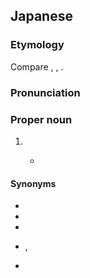 ==Japanese==
{{DEFAULTSORT:それん}}
{{ja-kanjitab|れん|yomi=o|sort=それん|alt=蘇聯:dated,ソ聯:dated}}

===Etymology===
Compare {{cog|zh|-}} {{zh-l|蘇聯}}, {{cog|ko|-}} {{ko-l|^소련|蘇聯}}, {{cog|vi|-}} {{vi-l|Liên Xô}}.

===Pronunciation===
{{ja-pron|acc=1|ソれん}}

===Proper noun===
{{ja-pos|proper|ソれん}}

# {{clip of|ja|ソビエト連邦|'''ソ'''ビエト'''連'''邦|[[Soviet Union]]|tr=Sobieto Renpō}}
#* {{quote-book|ja|||authorlink=Motohiro Katou|first=Motohiro|last=Katou|{{ruby|{{w2|ja|Q.E.D. 証明終了|[Ｑ.](キュー)[Ｅ.](イー)[Ｄ.](ディー) [証](しょう)[明](めい)[終](しゅう)[了](りょう)}}}}||90|trans-title={{w|Q.E.D. (manga)|Q.E.D. Quod Erat Demonstrandum}}|location=Tokyo|publisher=Kodansha|date=Sep 16 1999|isbn=4-06-333696-4|volume=4|genre=fiction|chapter={{ruby|{{lang|ja|ヤコブの[階](たい)[段](だん)}}}}|trans-chapter=Jacob’s Ladder}}
#*: {{ja-usex|'''ソ連'''が崩%壊して[[東%西%冷%戦]]は終わったんだ。|'''^ソれん''' が ほう%かい して ^とう%ざい% ^れい%せん は おわったんだ。|It’s ’cos the '''Soviet Union''' collapsed and the Cold War ended.}}

====Synonyms====
* {{ja-r|^ソ|pos=abbreviation}}
* {{ja-r|蘇|^そ|pos=abbreviation, dated}}
* {{ja-r|ソ%連%邦|^ソ%れん%ぽう}}
* {{ja-r|蘇%聯%邦|^そ%れん%ぽう|rom=-}}, {{ja-r|ソ%聯%邦|^ソ%れん%ぽう|pos=dated}}
* {{ja-r|赤%露|^せき%ろ|pos=dated}}